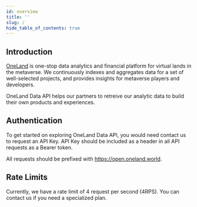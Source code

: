 ```yaml
---
id: overview
title: ''
slug: /
hide_table_of_contents: true
---
```


## Introduction

[OneLand](https://oneland.world) is one-stop data analytics and financial platform for virtual lands in the metaverse. We continuously indexes and aggregates data for a set of well-selected projects, and provides insights for metaverse players and developers.

OneLand Data API helps our partners to retreive our analytic data to build their own products and experiences.

## Authentication

To get started on exploring OneLand Data API, you would need contact us to request an API Key. API Key should be included as a header in all API requests as a Bearer token.

All requests should be prefixed with https://open.oneland.world.

## Rate Limits

Currently, we have a rate limit of 4 request per second (4RPS). You can contact us if you need a specialized plan.